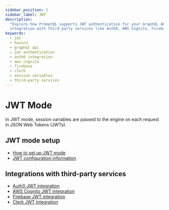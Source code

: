 ```yaml
---
sidebar_position: 1
sidebar_label: JWT
description:
  "Explore how PromptQL supports JWT authentication for your GraphQL API, including setup, configuration, and
  integration with third-party services like Auth0, AWS Cognito, Firebase, and Clerk."
keywords:
  - jwt
  - hasura
  - graphql api
  - jwt authentication
  - auth0 integration
  - aws cognito
  - firebase
  - clerk
  - session variables
  - third-party services
---
```


# JWT Mode

In JWT mode, session variables are passed to the engine on each request in JSON Web Tokens (JWTs).

## JWT mode setup

- [How to set up JWT mode](/auth/jwt/jwt-mode.mdx)
- [JWT configuration information](/auth/jwt/jwt-configuration.mdx)

## Integrations with third-party services

- [Auth0 JWT integration](/auth/jwt/tutorials/integrations/1-auth0.mdx)
- [AWS Cognito JWT integration](/auth/jwt/tutorials/integrations/2-aws-cognito.mdx)
- [Firebase JWT integration](/auth/jwt/tutorials/integrations/3-firebase.mdx)
- [Clerk JWT integration](/auth/jwt/tutorials/integrations/4-clerk.mdx)
